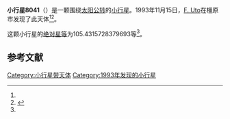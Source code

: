 {{Infobox planet
| bgcolour = #FFFFC0
| name = 8041 Masumoto
| symbol = 
| image = 
| caption = 
| discovery = yes
| discovery_ref = 
| discoverer = [[F._Uto|F. Uto]]
| discovery_site = [[橿原市|橿原市]] 
| discovered = 1993年11月15日
| designations = yes
| mp_name = 
| named_after = 
| alt_names = 1993 VR2/ 1959 XH / 1976 YL4 / 1992 KS
| mp_category = [[主带小行星|主带小行星]]
| orbit_ref = <ref name="a">[http://ssd.jpl.nasa.gov/sbdb.cgi?sstr=8041 8041 Masumoto] {{Wayback|url=http://ssd.jpl.nasa.gov/sbdb.cgi?sstr=8041 |date=20210718160352 }}，小行星數據庫瀏覽器（JPL Small-Body Database Browser）－[[美国国家航空航天局|美国国家航空航天局]]喷气推进实验室</ref>
| epoch = 2456400.5 (2013年4月18日更新)
| aphelion = {{convert|3.115527840693018|AU|km|3|abbr=on|lk=out}}
| perihelion = {{convert|2.133750131560396|AU|km|3|abbr=on}}
| semimajor = {{convert|2.624638986126707|AU|km|3|abbr=on}}
| eccentricity = 0.187031
| period = 1553.112053 [[日|日]]<br />4.25[[儒略年|儒略年]]
| avg_speed = 
| inclination = 11.43387943204723
| asc_node = 247.8220818800736
| mean_anomaly = 
| arg_peri = 105.4315728379693
| satellites = 
| physical_characteristics = yes
| dimensions = 
| mass = 
| density = 
| surface_grav = 
| escape_velocity = 
| sidereal_day = 
| axial_tilt = 
| pole_ecliptic_lat = 
| pole_ecliptic_lon = 
| albedo = 
| temperatures= 
| temp_name1 = 
| mean_temp_1 = 
| max_temp_1 = 
| temp_name2 = 
| max_temp_2 = 
| spectral_type = 
| abs_magnitude = 105.4315728379693
}}

'''小行星8041'''（{{lang-en|8041 Masumoto}}）是一颗围绕[[太阳|太阳]][[公转|公转]]的[[小行星|小行星]]。1993年11月15日，[[F._Uto|F. Uto]]在橿原市发现了此天体<ref name="a" /><ref>{{cite news|title=小行星列表|url=http://cfa-www.harvard.edu/iau/lists/NumberedMPs.txt|accessdate=2013-07-08|newspaper=哈佛大学|archive-date=2008-05-17|archive-url=https://web.archive.org/web/20080517010638/http://cfa-www.harvard.edu/iau/lists/NumberedMPs.txt|dead-url=no}}</ref>。

这颗小行星的[[绝对星等|绝对星等]]为105.4315728379693等<ref name="a" />。

==参考文献==
{{reflist}}
{{Minor Planet Number|[[小行星8040|小行星8040]]|[[小行星8042|小行星8042]]}}

{{小天体}}

[[Category:小行星带天体|Category:小行星带天体]]
[[Category:1993年发现的小行星|Category:1993年发现的小行星]]

{{asteroid-stub}}